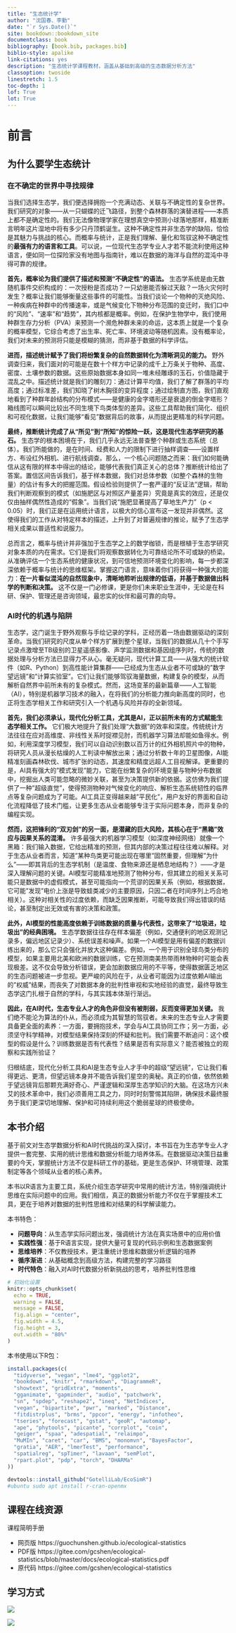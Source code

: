 ```yaml
---
title: "生态统计学"
author: "沈国春、李勤"
date: "`r Sys.Date()`"
site: bookdown::bookdown_site
documentclass: book
bibliography: [book.bib, packages.bib]
biblio-style: apalike
link-citations: yes
description: "生态统计学课程教材，涵盖从基础到高级的生态数据分析方法"
classoption: twoside
linestretch: 1.5
toc-depth: 1
lof: True
lot: True
---
```


# 前言 {-}

## 为什么要学生态统计

### 在不确定的世界中寻找规律

当我们选择生态学，我们便选择拥抱一个充满动态、关联与不确定性的复杂世界。我们研究的对象——从一只蝴蝶的迁飞路径，到整个森林群落的演替进程——本质上都不是确定性的。我们无法像物理学家在理想真空中预测小球落地那样，精准断言明年这片湿地中将有多少只丹顶鹤诞生。这种不确定性并非生态学的缺陷，恰恰是其魅力与挑战的核心。而概率与统计，正是我们理解、量化和驾驭这种不确定性的**最强有力的语言和工具**。可以说，一位现代生态学专业人才若不能流利使用这种语言，便如同一位探险家没有地图与指南针，难以在数据的海洋与自然的混沌中寻得可靠的规律。

**首先，概率论为我们提供了描述和预测“不确定性”的语法。** 生态学系统是由无数随机事件交织构成的：一次授粉是否成功？一只幼崽能否躲过天敌？一场火灾何时发生？概率让我们能够衡量这些事件的可能性。当我们谈论一个物种的灭绝风险、一种疾病在种群中的传播速率，或是气候变化下物种分布范围的变迁时，我们口中的“风险”、“速率”和“趋势”，其内核都是概率。例如，在保护生物学中，我们使用种群生存力分析（PVA）来预测一个濒危种群未来的命运，这本质上就是一个复杂的概率模型，它综合考虑了出生率、死亡率、环境波动等随机因素。没有概率论，我们对未来的预测将只能是模糊的猜测，而非基于数据的科学评估。

**进而，描述统计赋予了我们将纷繁复杂的自然数据转化为清晰洞见的能力。** 野外调查归来，我们面对的可能是在数十个样方中记录的成千上万条关于物种、高度、密度、土壤参数的数据。这些原始数据本身如同一堆未经雕琢的玉石，价值隐藏于混乱之中。描述统计就是我们的雕刻刀：通过计算平均值，我们了解了群落的平均高度；通过标准差，我们知晓了树木胸径的变异程度；通过绘制直方图，我们直观地看到了种群年龄结构的分布模式——是健康的金字塔形还是衰退的倒金字塔形？箱线图可以瞬间比较出不同生境下鸟类体型的差异。这些工具帮助我们简化、组织和可视化数据，让我们能够“看见”数据背后的故事，从而提出更精准的科学问题。

**最终，推断统计完成了从“所见”到“所知”的惊险一跃，这是现代生态学研究的基石。** 生态学的根本困境在于，我们几乎永远无法普查整个种群或生态系统（总体）。我们所能做的，是在时间、经费和人力的限制下进行抽样调查——设置样方、布设红外相机、进行航线调查。那么，一个核心问题随之而来：我们如何能确信从这有限的样本中得出的结论，能够代表我们真正关心的总体？推断统计给出了答案。置信区间告诉我们，基于样本数据，我们对总体参数（如整个森林的生物量）的估计有多大的把握范围。假设检验则提供了一套严谨的“反证法”逻辑，帮助我们判断观察到的模式（如施肥区与对照区产量差异）究竟是真实的效应，还是仅仅由抽样偶然性造成的“假象”。当我们说“施肥显著提高了草地生产力”（p < 0.05）时，我们正是在运用统计语言，以极大的信心宣布这一发现并非偶然。这使得我们的工作从对特定样本的描述，上升到了对普遍规律的推论，赋予了生态学相关成果以普适性和说服力。

总而言之，概率与统计并非强加于生态学之上的数学枷锁，而是根植于生态学研究对象本质的内在需求。它们是我们将观察数据转化为可靠结论所不可或缺的桥梁。从准确评估一个生态系统的健康状况，到可信地预测环境变化的影响，每一步都深深依赖于概率与统计的思维框架。掌握这门语言，意味着你们将获得一种强大的能力：**在一片看似混沌的自然现象中，清晰地聆听出规律的低语，并基于数据做出科学的判断和决策。** 这不仅是一门必修课，更是你们未来职业生涯中，无论是在科研、保护、管理还是咨询领域，最忠实的伙伴和最可靠的向导。

### AI时代的机遇与陷阱

生态学，这门诞生于野外观察与手绘记录的学科，正经历着一场由数据驱动的深刻革命。当我们研究的尺度从单个样方扩展到整个星球，当我们的数据从几十个手写记录点激增至TB级别的卫星遥感影像、声学监测数据和基因组序列时，传统的数据处理与分析方法已显得力不从心。毫无疑问，现代计算工具——从强大的统计软件（如R、Python）到高性能计算集群——已经成为生态从业者不可或缺的"数字望远镜"和"计算实验室"。它们让我们能够驾驭海量数据，构建复杂的模型，从而解析自然界中前所未有的复杂模式。然而，这场变革的最新篇章——人工智能（AI），特别是机器学习技术的融入，在将我们的分析能力推向新高度的同时，也正将生态学相关工作和研究引入一个机遇与风险并存的全新领域。

**首先，我们必须承认，现代化分析工具，尤其是AI，正以前所未有的方式赋能生态学相关工作。** 它们极大地提升了我们处理“大数据”的效率和深度。传统统计方法往往在应对高维度、非线性关系时捉襟见肘，而机器学习算法却能如鱼得水。例如，利用深度学习模型，我们可以自动识别数以百万计的红外相机照片中的物种，将研究人员从漫长枯燥的人工判读中解放出来；通过分析数十年的卫星图像，AI能精准刻画森林砍伐、城市扩张的动态，其速度和精度远超人工目视解译。更重要的是，AI具有强大的"模式发现"能力，它能在纷繁复杂的环境变量与物种分布数据中，挖掘出人类可能忽略的微妙关联，甚至为决策提供新的依据。这仿佛为我们提供了一种"超级直觉"，使得预测物种对气候变化的响应、解析生态系统韧性的临界点等复杂问题成为了可能。AI工具正变得越来越"平民化"，用户友好的界面和自动化流程降低了技术门槛，让更多生态从业者能够专注于实际问题本身，而非复杂的编程实现。

**然而，这把锋利的“双刃剑”的另一面，是潜藏的巨大风险，其核心在于“黑箱”效应与因果关系的混淆。** 许多最强大的机器学习模型（如深度神经网络）就像一个黑箱：我们输入数据，它给出精准的预测，但其内部的决策过程往往难以解释。对于生态从业者而言，知道"某种鸟类更可能出现在哪里"固然重要，但理解"为什么"——即其背后的生态学机制（是温度、食物来源还是栖息地结构？）——才是深入理解问题的关键。AI模型可能精准地预测了物种分布，但其建立的相关关系可能只是数据中的虚假模式，甚至可能指向一个荒谬的因果关系（例如，根据数据，它可能"发现"电价上涨是导致蛙类减少的主要原因，只因二者在时间序列上巧合地相关）。这种对相关性的过度依赖，而缺乏因果推断，可能导致我们得出错误的结论，甚至制定出无效或有害的决策和政策。

**此外，AI模型的性能高度依赖于训练数据的质量与代表性，这带来了“垃圾进，垃圾出”的经典困境。** 生态学数据往往存在样本偏差（例如，交通便利的地区观测记录多，偏远地区记录少）、系统误差和噪声。如果一个AI模型是用有偏差的数据训练出来的，那么它只会强化并放大这种偏差。例如，一个用于识别全球鸟类分布的模型，如果主要用北美和欧洲的数据训练，它在预测南美热带雨林物种时可能会表现极差。这不仅会导致分析错误，更会加剧数据应用的不平等，使得数据匮乏地区的生态问题被进一步忽视。更严峻的风险在于，从业者可能因为过度依赖AI输出的"权威"结果，而丧失了对数据本身的批判性审视和实地经验的直觉，最终导致生态学这门扎根于自然的学科，与其实践本体渐行渐远。

**因此，在AI时代，生态专业人才的角色非但没有被削弱，反而变得更加关键。** 我们绝不能沦为算法的仆从，而必须成为其智慧的驾驭者。未来的生态专业人才需要具备更全面的素养：一方面，要拥抱技术，学会与AI工具协同工作；另一方面，必须坚守科学精神，对模型结果保持深刻的怀疑和批判。我们需要不断追问：这个模型的假设是什么？训练数据是否有代表性？结果是否有实际意义？能否被独立的观察和实践所验证？

归根结底，现代化分析工具和AI是生态专业人才手中的超级"望远镜"，它让我们看得更远、更清，但望远镜本身并不能告诉我们星空的奥秘。真正的价值，依然依赖于望远镜背后那颗充满好奇心、严谨逻辑和深厚生态学知识的大脑。在这场方兴未艾的技术革命中，我们必须善用工具之力，同时时刻警惕其陷阱，确保技术最终服务于我们更深切地理解、保护和可持续利用这个脆弱星球的终极使命。

## 本书介绍

基于前文对生态学数据分析和AI时代挑战的深入探讨，本书旨在为生态学专业人才提供一套完整、实用的统计思维和数据分析能力培养体系。在数据驱动决策日益重要的今天，掌握统计方法不仅是科研工作的基础，更是生态保护、环境管理、政策制定等各个领域从业者的核心素养。

本书以R语言为主要工具，系统介绍生态学研究中常用的统计方法，特别强调统计思维在实际问题中的应用。我们相信，真正的数据分析能力不仅在于掌握技术工具，更在于培养对数据的批判性思维和对结果的科学解读能力。

本书特色：

- **问题导向**：从生态学实际问题出发，强调统计方法在真实场景中的应用价值
- **实践性强**：基于R语言实现，提供大量可复现的代码示例和生态数据案例
- **思维培养**：不仅教授技术，更注重统计思维和数据分析逻辑的培养
- **循序渐进**：从基础概念到高级方法，构建完整的学习路径
- **时代特色**：融入对AI时代数据分析新挑战的思考，培养批判性思维

```r
# 初始化设置
knitr::opts_chunk$set(
  echo = TRUE,
  warning = FALSE,
  message = FALSE,
  fig.align = "center",
  fig.width = 4.5,
  fig.height = 3,
  out.width = "80%"
)
```

本书使用以下R包：

```r
install.packages(c(
  "tidyverse", "vegan", "lme4", "ggplot2",
  "bookdown", "knitr", "rmarkdown", "DiagrammeR",
  "showtext", "gridExtra", "moments",
  "gganimate", "gapminder", "audio", "patchwork",
  "sn", "spdep", "reshape2", "ineq", "NetIndices",
  "vegan", "bipartite", "pwr", "marked", "Distance",
  "fitdistrplus", "brms", "ppcor", "energy", "infotheo",
  "tseries", "forecast", "gstat", "geoR", "automap",
  "ape", "phytools", "picante", "corrplot", "coin",
  "geiger", "spaa", "adespatial", "relaimpo",
  "MuMIn", "caret", "car", "BMS", "monomvn", "BayesFactor",
  "gratia", "AER", "lmerTest", "performance",
  "spatialreg", "spTimer", "lavaan", "semPlot",
  "rpart.plot", "pdp", "torch", "DHARMa"
))

devtools::install_github("GotelliLab/EcoSimR")
#ubuntu sudo apt install r-cran-openmx
```

## 课程在线资源

课程简明手册

- 网页版 https://guochunshen.github.io/ecological-statistics
- PDF版 https://gitee.com/gcshen/ecological-statistics/blob/master/docs/ecological-statistics.pdf
- 原代码 https://gitee.com/gcshen/ecological-statistics

## 学习方式

![](imgs/how to learn R.png)

![](imgs/how to learn R 2.png)

